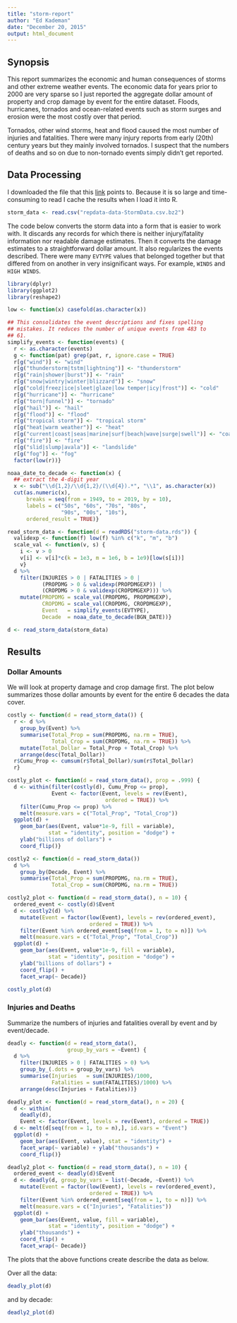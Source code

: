```yaml
---
title: "storm-report"
author: "Ed Kademan"
date: "December 20, 2015"
output: html_document
---
```


## Synopsis

This report summarizes the economic and human consequences of storms
and other extreme weather events. The economic data for years prior
to 2000 are very sparse so I just reported the aggregate dollar
amount of property and crop damage by event for the entire dataset.
Floods, hurricanes, tornados and ocean-related events such as storm
surges and erosion were the most costly over that period.

Tornados, other wind storms, heat and flood caused the most number
of injuries and fatalities. There were many injury reports from
early (20th) century years but they mainly involved tornados.
I suspect that the numbers of deaths and so on due to non-tornado
events simply didn't get reported.

## Data Processing

I downloaded the file that this
[link](https://d396qusza40orc.cloudfront.net/repdata%2Fdata%2FStormData.csv.bz2 "csv file")
points to. Because it is so large and time-consuming to read I cache the results when I load it into R.

```r
storm_data <- read.csv("repdata-data-StormData.csv.bz2")
```

The code below converts the storm data into a form that is easier
to work with. It discards any records for which there is neither
injury/fatality information nor readable damage estimates. Then it
converts the damage estimates to a straightforward dollar amount.
It also regularizes the events described. There were many `EVTYPE`
values that belonged together but that differed from on another in
very insignificant ways. For example, `WINDS` and `HIGH WINDS`.

```r
library(dplyr)
library(ggplot2)
library(reshape2)

low <- function(x) casefold(as.character(x))

## This consolidates the event descriptions and fixes spelling
## mistakes. It reduces the number of unique events from 483 to
## 61.
simplify_events <- function(events) {
  r <- as.character(events)
  g <- function(pat) grep(pat, r, ignore.case = TRUE)
  r[g("wind")] <- "wind"
  r[g("thunderstorm|tstm|lightning")] <- "thunderstorm"
  r[g("rain|shower|burst")] <- "rain"
  r[g("snow|wintry|winter|blizzard")] <- "snow"
  r[g("cold|freez|ice|sleet|glaze|low temper|icy|frost")] <- "cold"
  r[g("hurricane")] <- "hurricane"
  r[g("torn|funnel")] <- "tornado"
  r[g("hail")] <- "hail"
  r[g("flood")] <- "flood"
  r[g("tropical storm")] <- "tropical storm"
  r[g("heat|warm weather")] <- "heat"
  r[g("current|coast|seas|marine|surf|beach|wave|surge|swell")] <- "coastal/seas"
  r[g("fire")] <- "fire"
  r[g("slid|slump|avala")] <- "landslide"
  r[g("fog")] <- "fog"
  factor(low(r))}

noaa_date_to_decade <- function(x) {
  ## extract the 4-digit year
  x <- sub("\\d{1,2}/\\d{1,2}/(\\d{4}).*", "\\1", as.character(x))
  cut(as.numeric(x),
      breaks = seq(from = 1949, to = 2019, by = 10),
      labels = c("50s", "60s", "70s", "80s",
                 "90s", "00s", "10s"),
      ordered_result = TRUE)}

read_storm_data <- function(d = readRDS("storm-data.rds")) {
  validexp <- function(f) low(f) %in% c("k", "m", "b")
  scale_val <- function(v, s) {
    i <- v > 0
    v[i] <- v[i]*c(k = 1e3, m = 1e6, b = 1e9)[low(s[i])]
    v}
  d %>%
    filter(INJURIES > 0 | FATALITIES > 0 |
           (PROPDMG > 0 & validexp(PROPDMGEXP)) |
           (CROPDMG > 0 & validexp(CROPDMGEXP))) %>%
    mutate(PROPDMG = scale_val(PROPDMG, PROPDMGEXP),
           CROPDMG = scale_val(CROPDMG, CROPDMGEXP),
           Event   = simplify_events(EVTYPE),
           Decade  = noaa_date_to_decade(BGN_DATE))}

d <- read_storm_data(storm_data)
```

## Results

### Dollar Amounts

We will look at property damage and crop damage first. The plot
below summarizes those dollar amounts by event for the entire
6 decades the data cover.

```r
costly <- function(d = read_storm_data()) {
  r <- d %>%
    group_by(Event) %>%
    summarise(Total_Prop = sum(PROPDMG, na.rm = TRUE),
              Total_Crop = sum(CROPDMG, na.rm = TRUE)) %>%
    mutate(Total_Dollar = Total_Prop + Total_Crop) %>%
    arrange(desc(Total_Dollar))
  r$Cumu_Prop <- cumsum(r$Total_Dollar)/sum(r$Total_Dollar)
  r}

costly_plot <- function(d = read_storm_data(), prop = .999) {
  d <- within(filter(costly(d), Cumu_Prop <= prop),
              Event <- factor(Event, levels = rev(Event),
                               ordered = TRUE)) %>%
    filter(Cumu_Prop <= prop) %>%
    melt(measure.vars = c("Total_Prop", "Total_Crop"))
  ggplot(d) +
    geom_bar(aes(Event, value*1e-9, fill = variable),
             stat = "identity", position = "dodge") +
    ylab("billions of dollars") +
    coord_flip()}

costly2 <- function(d = read_storm_data())
  d %>%
    group_by(Decade, Event) %>%
    summarise(Total_Prop = sum(PROPDMG, na.rm = TRUE),
              Total_Crop = sum(CROPDMG, na.rm = TRUE))

costly2_plot <- function(d = read_storm_data(), n = 10) {
  ordered_event <- costly(d)$Event
  d <- costly2(d) %>%
    mutate(Event = factor(low(Event), levels = rev(ordered_event),
                          ordered = TRUE)) %>%
    filter(Event %in% ordered_event[seq(from = 1, to = n)]) %>%
    melt(measure.vars = c("Total_Prop", "Total_Crop"))
  ggplot(d) +
    geom_bar(aes(Event, value*1e-9, fill = variable),
             stat = "identity", position = "dodge") +
    ylab("billions of dollars") +
    coord_flip() +
    facet_wrap(~ Decade)}

costly_plot(d)
```

### Injuries and Deaths

Summarize the numbers of injuries and fatalities overall by event
and by event/decade.

```r
deadly <- function(d = read_storm_data(),
                   group_by_vars = ~Event) {
  d %>%
    filter(INJURIES > 0 | FATALITIES > 0) %>%
    group_by_(.dots = group_by_vars) %>%
    summarise(Injuries   = sum(INJURIES)/1000,
              Fatalities = sum(FATALITIES)/1000) %>%
    arrange(desc(Injuries + Fatalities))}

deadly_plot <- function(d = read_storm_data(), n = 20) {
  d <- within(
    deadly(d),
    Event <- factor(Event, levels = rev(Event), ordered = TRUE))
  d <- melt(d[seq(from = 1, to = n),], id.vars = "Event")
  ggplot(d) +
    geom_bar(aes(Event, value), stat = "identity") +
    facet_wrap(~ variable) + ylab("thousands") +
    coord_flip()}

deadly2_plot <- function(d = read_storm_data(), n = 10) {
  ordered_event <- deadly(d)$Event
  d <- deadly(d, group_by_vars = list(~Decade, ~Event)) %>%
    mutate(Event = factor(low(Event), levels = rev(ordered_event),
                          ordered = TRUE)) %>%
    filter(Event %in% ordered_event[seq(from = 1, to = n)]) %>%
    melt(measure.vars = c("Injuries", "Fatalities"))
  ggplot(d) +
    geom_bar(aes(Event, value, fill = variable),
             stat = "identity", position = "dodge") +
    ylab("thousands") +
    coord_flip() +
    facet_wrap(~ Decade)}
```

The plots that the above functions create describe the data as below.

Over all the data:

```r
deadly_plot(d)
```

and by decade:

```r
deadly2_plot(d)
```

